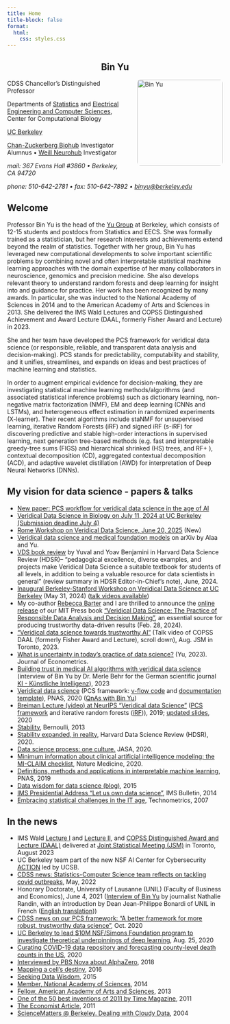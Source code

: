 ```yaml
---
title: Home
title-block: false
format:
  html:
    css: styles.css
---
```


<div style="text-align:center">
# Bin Yu
</div>

<img src="images/binyu.jpg" alt="Bin Yu" style="float:right; margin:0 0 1em 2em; width:200px; border-radius:8px;" />


CDSS Chancellor's Distinguished Professor

Departments of [Statistics](https://statistics.berkeley.edu/) and [Electrical Engineering and Computer Sciences](https://eecs.berkeley.edu/), Center for Computational Biology

[UC Berkeley](https://www.berkeley.edu/)

[Chan-Zuckerberg Biohub](https://www.czbiohub.org/) Investigator Alumnus • [Weill Neurohub](https://www.weillneurohub.org/) Investigator

*mail: 367 Evans Hall #3860 • Berkeley, CA 94720*

*phone: 510-642-2781 • fax: 510-642-7892 • [binyu@berkeley.edu](mailto:binyu@berkeley.edu)*

## Welcome

Professor Bin Yu is the head of the [Yu Group](https://www.stat.berkeley.edu/~yugroup/) at Berkeley, which consists of 12-15 students and postdocs from Statistics and EECS. She was formally trained as a statistician, but her research interests and achievements extend beyond the realm of statistics. Together with her group, Bin Yu has leveraged new computational developments to solve important scientific problems by combining novel and often interpretable statistical machine learning approaches with the domain expertise of her many collaborators in neuroscience, genomics and precision medicine. She also develops relevant theory to understand random forests and deep learning for insight into and guidance for practice. Her work has been recognized by many awards. In particular, she was inducted to the National Academy of Sciences in 2014 and to the American Academy of Arts and Sciences in 2013. She delivered the IMS Wald Lectures and COPSS Distinguished Achievement and Award Lecture (DAAL, formerly Fisher Award and Lecture) in 2023.

She and her team have developed the PCS framework for veridical data science (or responsible, reliable, and transparent data analysis and decision-making). PCS stands for predictability, computability and stability, and it unifies, streamlines, and expands on ideas and best practices of machine learning and statistics.

In order to augment empirical evidence for decision-making, they are investigating statistical machine learning methods/algorithms (and associated statistical inference problems) such as dictionary learning, non-negative matrix factorization (NMF), EM and deep learning (CNNs and LSTMs), and heterogeneous effect estimation in randomized experiments (X-learner). Their recent algorithms include staNMF for unsupervised learning, iterative Random Forests (iRF) and signed iRF (s-iRF) for discovering predictive and stable high-order interactions in supervised learning, next generation tree-based methods (e.g. fast and interpretable greedy-tree sums (FIGS) and hierarchical shrinked (HS) trees, and RF+ ), contextual decomposition (CD), aggregated contextual decomposition (ACD), and adaptive wavelet distillation (AWD) for interpretation of Deep Neural Networks (DNNs).

## My vision for data science - papers & talks

- [New paper: PCS workflow for veridical data science in the age of AI](https://www.stat.berkeley.edu/~yugroup/pubs/pcs_workflow-6.pdf)
- [Veridical Data Science in Biology on July 11, 2024 at UC Berkeley (Submission deadline July 4)](https://www.eventbrite.com/e/veridical-data-science-for-biology-2025-tickets-1384456339179)
- [Rome Workshop on Veridical Data Science, June 20, 2025](https://www.integreat.no/events/public-events/workshops/veridical-data-science.html) (New)
- [Veridical data science and medical foundation models](https://arxiv.org/abs/2409.10580) on arXiv by Alaa and Yu.
- [VDS book review](https://hdsr.mitpress.mit.edu/pub/5322mn1e/release/3) by Yuval and Yoav Benjamini in Harvard Data Science Review (HDSR)-- "pedagogical excellence, diverse examples, and projects make Veridical Data Science a suitable textbook for students of all levels, in addition to being a valuable resource for data scientists in general" (review summary in HDSR Editor-in-Chief's note), June, 2024.
- [Inaugural Berkeley-Stanford Workshop on Veridical Data Science at UC Berkeley](https://na.eventscloud.com/website/69057/) (May 31, 2024) ([talk videos available](https://www.youtube.com/playlist?list=PLKW2Azk23ZtSrg4jwLSioaV1bwmFnQ1Bx))
- My co-author [Rebecca Barter](https://rebeccabarter.com/) and I are thrilled to announce the [online release](http://vdsbook.com/) of our MIT Press book ["Veridical Data Science: The Practice of Responsible Data Analysis and Decision Making"](https://mitpress.mit.edu/9780262049191/veridical-data-science/), an essential source for producing trustworthy data-driven results (Feb. 28, 2024).
- ["Veridical data science towards trustworthy AI"](https://ww2.amstat.org/meetings/jsm/2023/webcasts/index.cfm) (Talk video of COPSS DAAL (formerly Fisher Award and Lecture), scroll down), Aug. JSM in Toronto, 2023.
- [What is uncertainty in today's practice of data science?](https://www.sciencedirect.com/science/article/pii/S030440762300235X?dgcid=author) (Yu, 2023). Journal of Econometrics.
- [Building trust in medical AI algorithms with veridical data science](https://link.springer.com/epdf/10.1007/s13218-023-00803-y?sharing_token=ebI2N15qM6XZUegMth-Quve4RwlQNchNByi7wbcMAY7HhSJ5V2qZIFNLqxQFZ-zTvebYYHuYBEDcXzQl7eRE1JVsvjcy_eFebw0xZW9UU9CqWdFLLGd22GvHmjiyaKtyaRMQToSpZQruTneGX1KD5rV1I5kdcOMfqUq47TrVW5E%3D) (interview of Bin Yu by Dr. Merle Behr for the German scientific journal [KI - Künstliche Intelligenz](https://www.springer.com/journal/13218)), 2023
- [Veridical data science](https://www.pnas.org/content/117/8/3920) (PCS framework: [v-flow code](https://github.com/Yu-Group/veridical-flow) and [documentation template](https://yu-group.github.io/vdocs/PCSDoc-Template.html)), PNAS, 2020 ([QnAs with Bin Yu](https://www.pnas.org/content/117/8/3893))
- [Breiman Lecture (video) at NeurIPS "Veridical data Science"](https://slideslive.com/38922599/veridical-data-science) ([PCS framework](https://www.pnas.org/content/117/8/3920) and iterative random forests ([iRF](https://www.pnas.org/content/115/8/1943))), 2019; [updated slides](https://www.stat.berkeley.edu/~binyu/ps/papers2020/Breiman19-NeurIPS-yu.pdf), 2020
- [Stability](https://projecteuclid.org/euclid.bj/1377612862), Bernoulli, 2013
- [Stability expanded, in reality](https://hdsr.mitpress.mit.edu/pub/ekrhsui8/release/2), Harvard Data Science Review (HDSR), 2020.
- [Data science process: one culture.](https://www.tandfonline.com/doi/abs/10.1080/01621459.2020.1762615?journalCode=uasa20) JASA, 2020.
- [Minimum information about clinical artificial intelligence modeling: the MI-CLAIM checklist](https://www.nature.com/articles/s41591-020-1041-y), Nature Medicine, 2020.
- [Definitions, methods and applications in interpretable machine learning](https://www.pnas.org/content/116/44/22071), PNAS, 2019
- [Data wisdom for data science (blog)](http://www.odbms.org/2015/04/data-wisdom-for-data-science/), 2015
- [IMS Presidential Address "Let us own data science"](https://imstat.org/2014/10/01/ims-presidential-address-let-us-own-data-science/), IMS Bulletin, 2014
- [Embracing statistical challenges in the IT age](https://www.tandfonline.com/doi/abs/10.1198/004017007000000254), Technometrics, 2007

## In the news

- IMS Wald [Lecture I](https://ww2.aievolution.com/JSMAnnual/index.cfm?do=ev.viewEv&ev=1029) and [Lecture II](https://ww2.aievolution.com/JSMAnnual/index.cfm?do=ev.viewEv&ev=1031), and [COPSS Distinguished Award and Lecture (DAAL)](https://ww2.aievolution.com/JSMAnnual/index.cfm?do=ev.viewEv&ev=1374) delivered at [Joint Statistical Meeting (JSM)](https://ww2.amstat.org/meetings/jsm/2023/) in Toronto, August 2023
- UC Berkeley team part of the new NSF AI Center for Cybersecurity [ACTION](https://action.ucsb.edu/) led by UCSB.
- [CDSS news: Statistics-Computer Science team reflects on tackling covid outbreaks](https://data.berkeley.edu/news/statistics-computer-sciences-team-reflects-tackling-covid-outbreaks), May, 2022
- Honorary Doctorate, University of Lausanne (UNIL) (Faculty of Business and Economics), June 4, 2021 ([Interview of Bin Yu](https://www.youtube.com/watch?v=1JRGPGhcYzU) by journalist Nathalie Randin, with an introduction by Dean Jean-Philippe Bonardi of UNIL in French ([English translation](https://www.stat.berkeley.edu/~binyu/Intro-DeanBonardi-UNIL.pdf)))
- [CDSS news on our PCS framework: "A better framework for more robust, trustworthy data science"](https://data.berkeley.edu/people/bin-yu), Oct. 2020
- [UC Berkeley to lead $10M NSF/Simons Foundation program to investigate theoretical underpinnings of deep learning](https://data.berkeley.edu/news/uc-berkeley-lead-10m-nsfsimons-foundation-program-investigate-theoretical-underpinnings-deep), Aug. 25, 2020
- [Curating COVID-19 data repository and forecasting county-level death counts in the US](https://engineering.berkeley.edu/news/2020/04/getting-the-right-equipment-to-the-right-people/), 2020
- [Interviewed by PBS Nova about AlphaZero](https://www.pbs.org/wgbh/nova/article/google-alphazero-artificial-intelligence/), 2018
- [Mapping a cell's destiny](https://newscenter.lbl.gov/2016/05/04/mapping-cells-destiny/), 2016
- [Seeking Data Wisdom](https://vcresearch.berkeley.edu/news/seeking-data-wisdom), 2015
- [Member, National Academy of Sciences](http://www.dcd.zju.edu.cn/Hsu-conference/pr.htm), 2014
- [Fellow, American Academy of Arts and Sciences](http://www.dcd.zju.edu.cn/Hsu-conference/pr.htm), 2013
- [One of the 50 best inventions of 2011 by Time Magazine](http://content.time.com/time/magazine/article/0,9171,2099708,00.html), 2011
- [The Economist Article](http://www.economist.com/node/21534748), 2011
- [ScienceMatters @ Berkeley. Dealing with Cloudy Data](https://www.stat.berkeley.edu/~binyu/ps/dealingwithcloudydata.pdf), 2004
